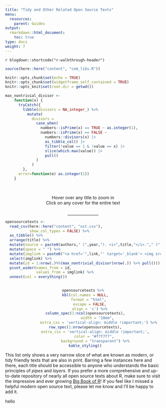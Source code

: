 ```yaml
---
title: "Tidy and Other Related Open Source Texts"
menu:
  resources:
    parent: Guides
output:
  rmarkdown::html_document:
    toc: true
type: docs
weight: 7
---
```


`r blogdown::shortcode("r-walkthrough-header")`

```r
source(here::here("content", "com_libs.R"))
```

```r
knitr::opts_chunk$set(echo = TRUE)
knitr::opts_chunk$set(widgetframe_self_contained = TRUE) 
knitr::opts_knit$set(root.dir = getwd())
```

<style>

table {
  padding: 50px;
  overflow: hidden;
  position: relative;
  display: inline-block;
  vertical-align: top;
  margin: 1.0em;
}

table:hover {
  overflow: visible;
}

td {
  width: 50px;
  position:relative;
}

img {
  -webkit-transition: all 0.5s linear;
          transition: all 0.5s linear;
  -webkit-transform: scale3d(1, 1, 1);
          transform: scale3d(1, 1, 1);
}

td:hover img {
  -webkit-transform: scale3d(1.2, 1.2, 1);
          transform: scale3d(1.2, 1.2, 1);
  transform: scale(2.0);
  transition: all .5s ease-in-out;
  position: absolute; 
  display: block; 
  z-index: 99;
  top: 35%;
  bottom: 55%;
  left: 35%;
  right: 35%;
  width: 100%;
  height: auto;
}

</style>

```r
max_nontrivial_divisor <- 
    function(x) {
      tryCatch({
        tibble(divisors = NA_integer_) %>%
          mutate(
            divisors = 
              case_when(
                numbers::isPrime(x) == TRUE ~ as.integer(1),
                numbers::isPrime(x) == FALSE ~ 
                  numbers::divisors(x) |>
                  as_tibble_col() |>
                  filter(!value == 1 & !value == x) |>
                  slice(which.max(value)) |>
                  pull() 
              ) 
            ) 
        }, 
      error=function(e) as.integer(1))
    }
```

<br>
```{=html}
<center>
<div class="wrapper">
    <div class="icon leftright">
      <div class="tooltip"><span style=width:200px;>Hover over any title to zoom in</span></div>
      <span><i class="fa-solid fa-expand"></i></span></div>
    <div class="icon info">
      <div class="tooltip"><span style=width:200px;>Click on any cover for the entire text</span></div>
      <span><i class="fa-solid fa-arrow-pointer"></i></span></div>
</div>
<br>
<hr style="width:20%">
</center>
```


```r

opensourcetexts <-
  read_csv(here::here("content", "ost.csv"),
           show_col_types = FALSE) %>% 
  as_tibble() %>%
  arrange(title) %>%
  mutate(source = paste0(authors," (",year,"). <i>",title,"</i>."," (",edition," ed.) ",publisher,".")) %>%
  mutate(space = " ") %>%
  mutate(imglink = paste0("<a href='",link,"' target='_blank'> <img src='",loc,img,".",ftype,"' alt='",alt,"'></a>")) %>%
  select(imglink) %>%
  mutate(id = 1:nrow(.)%%(max_nontrivial_divisor(nrow(.)) %>% pull())) %>%
  pivot_wider(names_from = id,
              values_from = imglink) %>%
  unnest(col = everything())
  
```

<center>
```r
opensourcetexts %>%
  kbl(col.names = NULL,
      format = "html", 
      escape = FALSE,
      align = 'c') %>%
  column_spec(1:ncol(opensourcetexts),
              width = "10em", 
              extra_css = 'vertical-align: middle !important;') %>%
  row_spec(1:nrow(opensourcetexts),
           extra_css = 'vertical-align: middle !important;',
           color = "#f7f7f7", 
           background = "transparent") %>%
  kable_styling()
```
</center>

This list only shows a very narrow slice of what are known as modern, or tidy friendly texts that are also in print. Barring a few instances here and there, each title should be accessible to anyone who understands the basic principles of *pipes* and *layers*. If you prefer a more comprehensive and up-to-date repository of nearly all open source texts about R, make sure to visit the impressive and ever growing [Big Book of R](https://www.bigbookofr.com/)! If you feel like I missed a helpful modern open source text, please let me know and I'll be happy to add it.

hello